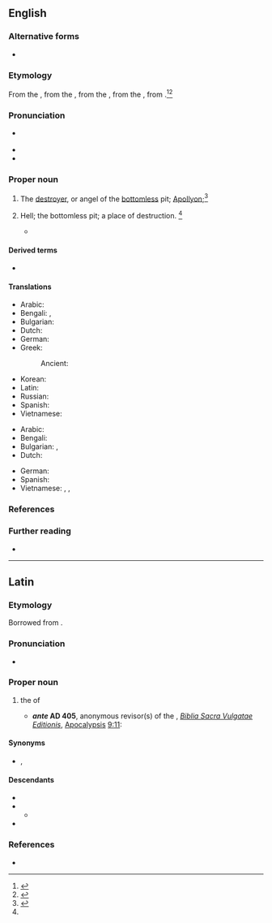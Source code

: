 {{also|abaddon}}
==English==

===Alternative forms===
* {{alter|en|Abaddan|Abadon}}

===Etymology===
From the {{inh|en|enm|[[Abadon]], [[Abbadon]], [[Labadon]], [[Laabadon]]}}, from the {{der|en|LL.|Abaddōn}}, from the {{der|en|grc|Ἀβαδδών}}, from the {{der|en|hbo|אבדון|tr=ʾăḇaddōn|lit=destruction, abyss}}, from {{m|he|אבד|tr=ʾāḇaḏ|t=to be lost, to perish}}.<ref>{{R:OCD2|page=1}}</ref><ref>{{R:MW3 1976|page=3}}</ref>

===Pronunciation===
* {{a|GenAm}} {{IPA|en|/əˈbæ.dn̩/}}
* {{audio|en|LL-Q1860 (eng)-Vealhurl-Abaddon.wav|Audio (UK)}}
* {{hyphenation|en|A|bad|don}}

===Proper noun===
{{en-proper noun}}

# The [[destroyer]], or angel of the [[bottomless]] pit; [[Apollyon]];{{defdate|First attested from 1350 to 1470}}<ref name=SOED>{{R:SOED5|page=2}}</ref>
# {{lb|en|poetic}} Hell; the bottomless pit; a place of destruction. {{defdate|Late 17<sup>th</sup> century.}}<ref name=SOED/>
#* {{RQ:Milton Paradise Regained|4|111|pageref=111|in all her gates '''''Abaddon''''' rues / Thy bold attempt}}

====Derived terms====
* {{l|en|abaddon}}

====Translations====
{{trans-top|the destroyer}}
* Arabic: {{t|ar|اَبَادُون|m|tr=abadūn}}
* Bengali: {{t|bn|শয়তান}}, {{t+|bn|অনিষ্টকারী}}
* Bulgarian: {{t|bg|Ангелът на мрака}}
* Dutch: {{t|nl|Apollyon}}
* German: {{t+|de|Abaddon|m}}
* Greek:
*: Ancient: {{t|grc|Ἀβαδδών|m}}
{{trans-mid}}
* Korean: {{t|ko|아바똔}}
* Latin: {{t+|la|Abaddōn|m}} {{qualifier|Late Latin}}
* Russian: {{t|ru|Аваддо́н|m}}
* Spanish: {{t|es|Abadón|m}}
* Vietnamese: {{t|vi|con quỷ}}
{{trans-bottom}}

{{trans-top|Hell}}
* Arabic: {{t|ar|جَحِيم|m}}
* Bengali: {{t|bn|নরক}}
* Bulgarian: {{t+|bg|преизподня}}, {{t+|bg|пъкъл}}
* Dutch: {{t|nl|[[de]] ([[diepten]] [[der]]) [[hel]]|m}}
{{trans-mid}}
* German: {{t+|de|Abaddon|m}}
* Spanish: {{t|es|Abadón|m}}
* Vietnamese: {{t+|vi|địa ngục}}, {{t+|vi|âm phủ}}, {{t|vi|âm ti}}
{{trans-bottom}}

===References===
<references/>

===Further reading===
* {{R:Britannica 1911|Abaddon}}

----

==Latin==

===Etymology===
Borrowed from {{bor|la|grc|Ἀβαδδών}}.

===Pronunciation===
* {{la-IPA|Abaddōn|eccl=yes}}

===Proper noun===
{{la-proper noun|Abaddōn|g=m|indecl=1}}

# {{lb|la|Late Latin}} {{n-g|the {{l|en|name}} of}} the {{l|en|angel}} of {{l|en|Tartarus}}
#* '''''ante'' AD 405''', anonymous revisor(s) of the ''{{w|Vetus Latina}}'', ''[[w:Vulgate|Biblia Sacra Vulgatae Editionis]]'', [[w:Book of Revelation|Apocalypsis]] [http://www.perseus.tufts.edu/hopper/text?doc=Perseus:text:1999.02.0060:book=Apocalypse:chapter=9:verse=11 9:11]:
#*: {{quote|la|et habebant super se regem angelum abyssi cui nomen hebraice '''Abaddon''' graece autem Apollyon et latine habet nomen Exterminans|3=And they had over them a king, the angel of the bottomless pit; whose name in Hebrew is '''Abaddon''', and in Greek Apollyon; in Latin Exterminans. <small>― [http://www.drbo.org/x/d?b=drb&bk=73&ch=9&l=11#x ''Douay–Rheims'' translation]</small>}}

====Synonyms====
* {{l|la|Apollȳōn}}, {{l|la|Extermināns}}

====Descendants====
* {{desc|bor=1|de|Abaddon}}
* {{desc|bor=1|enm|Abadon|Abbadon|Labadon|Laabadon}}
** {{desc|en|Abaddon}}
* {{desc|bor=1|es|Abadón}}

===References===
* {{R:L&S}}